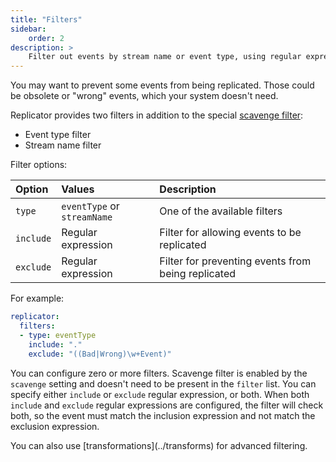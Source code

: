 ```yaml
---
title: "Filters"
sidebar:
    order: 2
description: >
    Filter out events by stream name or event type, using regular expressions. Positive and negative matches are supported.
---
```



You may want to prevent some events from being replicated. Those could be obsolete or "wrong" events, which your system doesn't need.

Replicator provides two filters in addition to the special [scavenge filter](../scavenge/):
- Event type filter
- Stream name filter

Filter options:

| Option    | Values                      | Description                                        |
|:----------|:----------------------------|:---------------------------------------------------|
| `type`    | `eventType` or `streamName` | One of the available filters                       |
| `include` | Regular expression          | Filter for allowing events to be replicated        |
| `exclude` | Regular expression          | Filter for preventing events from being replicated |

For example:

```yaml
replicator:
  filters:
  - type: eventType
    include: "."
    exclude: "((Bad|Wrong)\w+Event)"
```

You can configure zero or more filters. Scavenge filter is enabled by the `scavenge` setting and doesn't need to be present in the `filter` list. You can specify either `include` or `exclude` regular expression, or both. When both `include` and `exclude` regular expressions are configured, the filter will check both, so the event must match the inclusion expression and not match the exclusion expression.

<Aside type="tip">
You can also use [transformations](../transforms) for advanced filtering.
</Aside>

